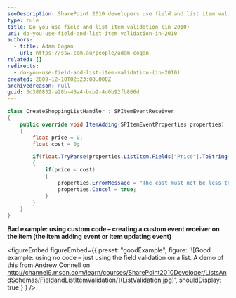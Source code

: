 ```yaml
---
seoDescription: SharePoint 2010 developers use field and list item validation to ensure data accuracy, preventing incorrect information from being added or updated.
type: rule
title: Do you use field and list item validation (in 2010)
uri: do-you-use-field-and-list-item-validation-in-2010
authors:
  - title: Adam Cogan
    url: https://ssw.com.au/people/adam-cogan
related: []
redirects:
  - do-you-use-field-and-list-item-validation-(in-2010)
created: 2009-12-10T02:23:00.000Z
archivedreason: null
guid: 3d380832-e28b-46a4-bcb2-4d0b92fb866d
---
```


```csharp
class CreateShoppingListHandler : SPItemEventReceiver
{
    public override void ItemAdding(SPItemEventProperties properties)
    {
        float price = 0;
        float cost = 0;

        if(float.TryParse(properties.ListItem.Fields["Price"].ToString(), out price) && float.TryParse(properties.ListItem.Fields["Cost"].ToString(), out cost))
        {
            if(price < cost)
            {
                properties.ErrorMessage = "The cost must not be less than the price";
                properties.Cancel = true;
            }
        }
    }
}
```

**Bad example: using custom code – creating a custom event receiver on the item (the item adding event or item updating event)**

<figureEmbed figureEmbed={{
  preset: "goodExample",
  figure: '![Good example: using no code – just using the field validation on a list. A demo of this from Andrew Connell on http://channel9.msdn.com/learn/courses/SharePoint2010Developer/ListsAndSchemas/FieldandListItemValidation/](ListValidation.jpg)',
  shouldDisplay: true
} } />

